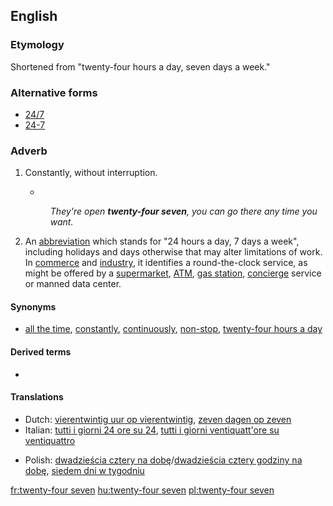 ==English==

===Etymology===
Shortened from "twenty-four hours a day, seven days a week."

===Alternative forms===
* [[24/7]]
* [[24-7]]

===Adverb===
{{en-adv|head=[[twenty-four]] [[seven]]}}

# {{context|colloquial|lang=en}} Constantly, without interruption.
#* {{quote-song|year=2000|title=[[w:Stan (song)|Stan]]|composer=[[w:Eminem|Eminem]]|album=[[w:The Marshall Mathers LP|The Marshall Mathers LP]]|passage=My girlfriend's jealous 'cause I talk about you '''twenty-four seven'''}}
#: ''They're open '''twenty-four seven''', you can go there any time you want.''
# An [[abbreviation]] which stands for "24 hours a day, 7 days a week", including holidays and days otherwise that may alter limitations of work. In [[commerce]] and [[industry]], it identifies a round-the-clock service, as might be offered by a [[supermarket]], [[ATM]], [[gas station]], [[concierge]] service or manned data center.

====Synonyms====
* [[all the time]], [[constantly]], [[continuously]], [[non-stop]], [[twenty-four hours a day]]

====Derived terms====
* {{l|en|twenty-five/eight}} {{qualifier|colloquial}}

====Translations====
{{trans-top|constantly}}
* Dutch: [[vierentwintig uur op vierentwintig]], [[zeven dagen op zeven]]
* Italian: [[tutti i giorni 24 ore su 24]], [[tutti i giorni ventiquatt'ore su ventiquattro]]
{{trans-mid}}
* Polish: [[dwadzieścia cztery na dobę]]/[[dwadzieścia cztery godziny na dobę]], [[siedem dni w tygodniu]]
{{trans-bottom}}
[[fr:twenty-four seven]]
[[hu:twenty-four seven]]
[[pl:twenty-four seven]]